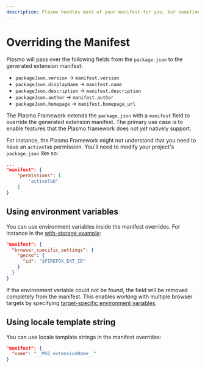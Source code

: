 ```yaml
---
description: Plasmo handles most of your manifest for you, but sometimes you'll want to add your own config. This guide will show you how.
---
```


# Overriding the Manifest

Plasmo will pass over the following fields from the `package.json` to the generated extension manifest:

- `packageJson.version` -> `manifest.version`
- `packageJson.displayName` -> `manifest.name`
- `packageJson.description` -> `manifest.description`
- `packageJson.author` -> `manifest.author`
- `packageJson.homepage` -> `manifest.homepage_url`

The Plasmo Framework extends the `package.json` with a `manifest` field to override the generated extension manifest. The primary use case is to enable features that the Plasmo framework does not _yet_ natively support.

For instance, the Plasmo Framework might not understand that you need to have an `activeTab` permission. You'll need to modify your project's `package.json` like so:

```json
...
"manifest": {
    "permissions": [
        "activeTab"
    ]
}
```

## Using environment variables

You can use environment variables inside the manifest overrides. For instance in the [with-storage example](https://github.com/PlasmoHQ/examples/blob/main/with-storage/package.json):

```json
"manifest": {
  "browser_specific_settings": {
    "gecko": {
      "id": "$FIREFOX_EXT_ID"
    }
  }
}
```

If the environment variable could not be found, the field will be removed completely from the manifest. This enables working with multiple browser targets by specifying [target-specific environment variables](/browser-extension/env#bundle-specific-env).

## Using locale template string

You can use locale template strings in the manifest overrides:

```json
"manifest": {
  "name": "__MSG_extensionName__"
}
```
